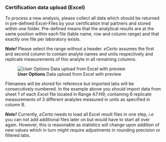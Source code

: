 ### Certification data upload (Excel)

To process a new analysis, please collect all data which should be returned in
pre-defined Excel-Files by your certification trial partners and stored within
one folder. Pre-defined means that the analytical results are at the same
position within each file (table name, row and column range) and that exactly
one file per laboratory exists.

***Note!*** 
Please select the range without a header. *eCerto* assumes the first and second 
column to contain analyte names and units respectively and replicate measurements 
of this analyte in all remaining columns.

![**User Options** Data upload from Excel with preview](fig/M_Modul_Dataupload.png)

Filenames will be stored for reference but imported labs will be consecutively 
numbered. In the example above you should import data from sheet 1 of each Excel 
file located in Range A7:H9, containing 6 replicate measurements of 3 different 
analytes measured in units as specified in column B.

***Note!*** 
Currently, *eCerto* needs to load all Excel result files in one step, *i.e.* you 
can not add additional files later on but would have to start all over again.
However, this is reasonable as statistics will change upon addition of new values 
which in turn might require adjustments in rounding precision or filtered labs.
